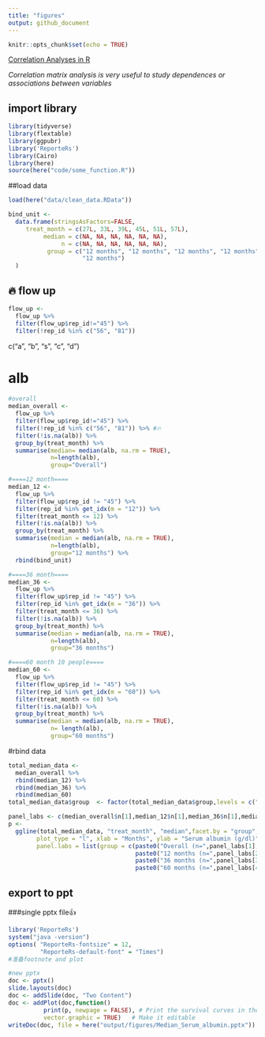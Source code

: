 ```yaml
---
title: "figures"
output: github_document
---
```


```r
knitr::opts_chunk$set(echo = TRUE)
```

[Correlation Analyses in R](http://www.sthda.com/english/wiki/print.php?id=112)

_Correlation matrix analysis is very useful to study dependences or associations between variables_

## import library
```r
library(tidyverse)
library(flextable)
library(ggpubr)
library('ReporteRs')
library(Cairo)
library(here)
source(here("code/some_function.R"))
```

##load data
```r
load(here("data/clean_data.RData"))
```

```r
bind_unit <- 
  data.frame(stringsAsFactors=FALSE,
     treat_month = c(27L, 33L, 39L, 45L, 51L, 57L),
          median = c(NA, NA, NA, NA, NA, NA),
               n = c(NA, NA, NA, NA, NA, NA),
           group = c("12 months", "12 months", "12 months", "12 months", "12 months",
                     "12 months")
  )
```


## 🔥 flow up
```r
flow_up <- 
  flow_up %>% 
  filter(flow_up$rep_id!="45") %>%
  filter(!rep_id %in% c("56", "81")) 
```

c("a", "b", "s", "c", "d")

# alb
```r
#overall
median_overall <- 
  flow_up %>% 
  filter(flow_up$rep_id!="45") %>%
  filter(!rep_id %in% c("56", "81")) %>% #🔥 
  filter(!is.na(alb)) %>% 
  group_by(treat_month) %>% 
  summarise(median= median(alb, na.rm = TRUE),
            n=length(alb),
            group="Overall") 

#====12 month====
median_12 <- 
  flow_up %>%
  filter(flow_up$rep_id != "45") %>%
  filter(rep_id %in% get_idx(m = "12")) %>%
  filter(treat_month <= 12) %>% 
  filter(!is.na(alb)) %>%
  group_by(treat_month) %>%
  summarise(median = median(alb, na.rm = TRUE),
            n=length(alb),
            group="12 months") %>% 
  rbind(bind_unit)

#====36 month====
median_36 <- 
  flow_up %>%
  filter(flow_up$rep_id != "45") %>%
  filter(rep_id %in% get_idx(m = "36")) %>%
  filter(treat_month <= 36) %>% 
  filter(!is.na(alb)) %>%
  group_by(treat_month) %>%
  summarise(median = median(alb, na.rm = TRUE),
            n=length(alb),
            group="36 months")

#====60 month 10 people====
median_60 <- 
  flow_up %>%
  filter(flow_up$rep_id != "45") %>%
  filter(rep_id %in% get_idx(m = "60")) %>%
  filter(treat_month <= 60) %>% 
  filter(!is.na(alb)) %>%
  group_by(treat_month) %>%
  summarise(median = median(alb, na.rm = TRUE),
            n= length(alb),
            group="60 months")
```

#rbind data
```r
total_median_data <-
  median_overall %>%
  rbind(median_12) %>%
  rbind(median_36) %>%
  rbind(median_60)
total_median_data$group  <- factor(total_median_data$group,levels = c("Overall","12 months","36 months","60 months"))
```


```r
panel_labs <- c(median_overall$n[1],median_12$n[1],median_36$n[1],median_60$n[1])
p <-
  ggline(total_median_data, "treat_month", "median",facet.by = "group",
        plot_type = "l", xlab = "Months", ylab = "Serum albumin (g/dl)",
        panel.labs = list(group = c(paste0("Overall (n=",panel_labs[1],")"), 
                                    paste0("12 months (n=",panel_labs[2],")"),
                                    paste0("36 months (n=",panel_labs[3],")"),
                                    paste0("60 months (n=",panel_labs[4],")")))) 
```

## export to ppt
###single pptx file👍
```r
library('ReporteRs')
system("java -version")
options( "ReporteRs-fontsize" = 12, 
         "ReporteRs-default-font" = "Times")
#准备footnote and plot

#new pptx
doc <- pptx()
slide.layouts(doc)
doc <- addSlide(doc, "Two Content")
doc <- addPlot(doc,function()
          print(p, newpage = FALSE), # Print the survival curves in the powerpoint
          vector.graphic = TRUE)   # Make it editable
writeDoc(doc, file = here("output/figures/Median_Serum_albumin.pptx"))
```


